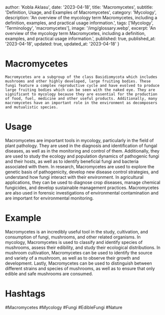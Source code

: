 
  author: 'Kobla Aklasu',
  date: '2023-04-18',
  title: 'Macromycetes',
  subtitle: 'Definition, Usage, and Examples of Macromycetes',
  category: 'Mycology',
  description: 'An overview of the mycology term Macromycetes, including a definition, examples, and practical usage information.',
  tags: ['Mycology', 'Terminology', 'macromycetes'],
  image: '/img/glossary.webp',
  excerpt: 'An overview of the mycology term Macromycetes, including a definition, examples, and practical usage information.',
  published: true,
  published_at: '2023-04-18',
  updated: true,
  updated_at: '2023-04-18'
}




# Macromycetes
    
    Macromycetes are a subgroup of the class Basidiomycota which includes mushrooms and other highly developed, large fruiting bodies. These fungi feature a complex reproductive cycle and have evolved to produce large fruiting bodies which can be seen with the naked eye. They are significant to mycology because they are essential for the production of food, fuel, medicine and other useful products. Additionally, many macromycetes have an important role in the environment as decomposers and mutualistic species.

# Usage

Macromycetes are important tools in mycology, particularly in the field of plant pathology. They are used in the diagnosis and identification of fungal diseases, as well as in the monitoring and control of them. Additionally, they are used to study the ecology and population dynamics of pathogenic fungi and their hosts, as well as to identify beneficial fungi and bacteria associated with them. In research, Macromycetes are used to explore the genetic basis of pathogenicity, develop new disease control strategies, and understand how fungi interact with their environment. In agricultural applications, they can be used to diagnose crop diseases, manage chemical fungicides, and develop sustainable management practices. Macromycetes are also used in forensic investigations of environmental contamination and are important for environmental monitoring.

# Example

Macromycetes is an incredibly useful tool in the study, cultivation, and consumption of fungi, mushrooms, and other related organisms. In mycology, Macromycetes is used to classify and identify species of mushrooms, assess their edibility, and study their ecological distributions. In mushroom cultivation, Macromycetes can be used to identify the source and variety of a mushroom, as well as to observe their growth and development. Lastly, Macromycetes can be used to distinguish between different strains and species of mushrooms, as well as to ensure that only edible and safe mushrooms are consumed.

# Hashtags

#Macromycetes #Mycology #Fungi #EdibleFungi #Nature

